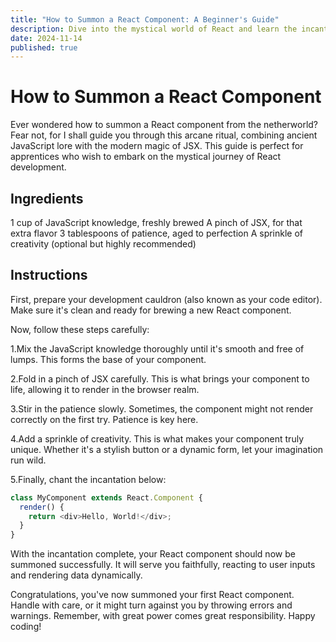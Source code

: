 ```yaml
---
title: "How to Summon a React Component: A Beginner's Guide"	
description: Dive into the mystical world of React and learn the incantations needed to summon your very first React component with humor and ease.	
date: 2024-11-14	
published: true
---
```


# How to Summon a React Component
Ever wondered how to summon a React component from the netherworld? Fear not, for I shall guide you through this arcane ritual, combining ancient JavaScript lore with the modern magic of JSX. This guide is perfect for apprentices who wish to embark on the mystical journey of React development.

## Ingredients
1 cup of JavaScript knowledge, freshly brewed
A pinch of JSX, for that extra flavor
3 tablespoons of patience, aged to perfection
A sprinkle of creativity (optional but highly recommended)
## Instructions
First, prepare your development cauldron (also known as your code editor). Make sure it's clean and ready for brewing a new React component.

Now, follow these steps carefully:

1.Mix the JavaScript knowledge thoroughly until it's smooth and free of lumps. This forms the base of your component.

2.Fold in a pinch of JSX carefully. This is what brings your component to life, allowing it to render in the browser realm.

3.Stir in the patience slowly. Sometimes, the component might not render correctly on the first try. Patience is key here.

4.Add a sprinkle of creativity. This is what makes your component truly unique. Whether it's a stylish button or a dynamic form, let your imagination run wild.

5.Finally, chant the incantation below:
```js
class MyComponent extends React.Component {
  render() {
    return <div>Hello, World!</div>;
  }
}
```
With the incantation complete, your React component should now be summoned successfully. It will serve you faithfully, reacting to user inputs and rendering data dynamically.

Congratulations, you've now summoned your first React component. Handle with care, or it might turn against you by throwing errors and warnings. Remember, with great power comes great responsibility. Happy coding!